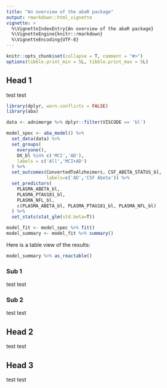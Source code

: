 ```yaml
---
title: "An overview of the abaR package"
output: rmarkdown::html_vignette
vignette: >
  %\VignetteIndexEntry{An overview of the abaR package}
  %\VignetteEngine{knitr::rmarkdown}
  %\VignetteEncoding{UTF-8}
---
```

  
```r
knitr::opts_chunk$set(collapse = T, comment = "#>")
options(tibble.print_min = 5L, tibble.print_max = 5L)
```

## Head 1

test test

```r
library(dplyr, warn.conflicts = FALSE)
library(aba)
```

```r
data <- adnimerge %>% dplyr::filter(VISCODE == 'bl')

model_spec <- aba_model() %>%
  set_data(data) %>% 
  set_groups(
    everyone(),
    DX_bl %in% c('MCI','AD'),
    labels = c('All','MCI+AD')
  ) %>%
  set_outcomes(ConvertedToAlzheimers, CSF_ABETA_STATUS_bl,
               labels=c('AD','CSF Abeta')) %>%
  set_predictors(
    PLASMA_ABETA_bl,
    PLASMA_PTAU181_bl,
    PLASMA_NFL_bl,
    c(PLASMA_ABETA_bl, PLASMA_PTAU181_bl, PLASMA_NFL_bl)
  ) %>%
  set_stats(stat_glm(std.beta=T))

model_fit <- model_spec %>% fit()
model_summary <- model_fit %>% summary()

```

Here is a table view of the results:
```r
model_summary %>% as_reactable()
```

### Sub 1

test test

### Sub 2

test test

## Head 2

test test

## Head 3

test test
